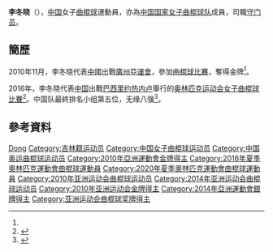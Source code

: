 {{Infobox sportsperson
| headercolor    = #E9967A
| name           = 李冬晓
| image          =
| imagesize      = 
| caption        =
| birthname      =
| fullname       =
| nickname       =
| nationality    = 
| residence      =
| birth_date      = {{birth_date_and_age|1987|11|26}}<ref name="廣州亞運">{{zh-cn}}{{cite web|title=2010年廣州亞運會官方網站 曲棍球 - 李冬晓 - 简历|url=http://www.gz2010.cn/info/CHN_CHN/ZB/ZBB101A_HO@@@@@@@@@@@@@@@CHN_number=200854.html|access-date=2012-03-25|archive-date=2017-09-24|archive-url=https://web.archive.org/web/20170924001527/http://www.gz2010.cn/info/CHN_CHN/ZB/ZBB101A_HO@@@@@@@@@@@@@@@CHN_number=200854.html|dead-url=no}}</ref>
| birth_place     = {{CHN}}[[吉林省|吉林省]]
| height         = {{height|m=1.75}}<ref name="廣州亞運"/>
| weight         = {{weight|kg=60}}<ref name="廣州亞運"/>
| website        = 
| country        = {{CHN}}
| sport          = 女子[[曲棍球|曲棍球]]
| collegeteam    =
| club           =
| team           =
| turnedpro      =
| coach          =
| retired        =
| coaching       =
| worlds         =
| regionals      =
| nationals      =
| olympics       =
| paralympics    =
| highestranking =
| pb             =
| medaltemplates = 
{{MedalCompetition | [[亞洲運動會|亞洲運動會]]}}
{{MedalGold | [[2010年亞洲運動會|2010年 廣州]] | [[2010年亞洲運動會曲棍球比賽|女子隊際]] }}
| show-medals    = yes
}}
'''李冬晓'''（{{bd|1987年|11月26日}}），[[中国|中国]]女子[[曲棍球|曲棍球]]運動員，亦為[[中国国家女子曲棍球队|中国国家女子曲棍球队]]成員，司職[[守门员|守门员]]。

== 簡歷 ==
2010年11月，李冬晓代表[[2010年亞洲運動會中國代表團|中國]]出戰[[廣州|廣州]][[2010年亞洲運動會|亞運會]]，參加[[2010年亞洲運動會曲棍球比賽|曲棍球比賽]]，奪得金牌<ref name="廣州亞運"/>。

2016年，李冬晓代表[[2016年夏季奥林匹克运动会中国代表团|中国]]出戰[[巴西|巴西]][[里约热内卢|里约热内卢]]舉行的[[2016年夏季奥林匹克运动会|奥林匹克运动会]][[2016年夏季奧林匹克運動會女子曲棍球比賽|女子曲棍球比賽]]<ref>{{zh-cn}}{{cite news|title=2016里约奥运中国曲棍球名单 中国女曲整装待发|url=http://2016.sohu.com/20160718/n459784052.shtml|agency=搜狐体育|date=2016-07-18|access-date=2017-09-23|archive-url=https://web.archive.org/web/20170923194017/http://2016.sohu.com/20160718/n459784052.shtml|archive-date=2017-09-23|dead-url=yes}}</ref>。中国队最終排名小组第五位，无缘八强<ref>{{zh-cn}}{{cite news|title=里约奥运女子曲棍球 中国0 3不敌新西兰无缘八强|url=http://finance.ifeng.com/a/20160814/14743252_0.shtml|agency=华龙网|date=2016-08-14|accessdate=2017-09-23|archive-date=2017-09-23|archive-url=https://web.archive.org/web/20170923195401/http://finance.ifeng.com/a/20160814/14743252_0.shtml|dead-url=no}}</ref>。

== 參考資料 ==
{{reflist}}

{{2016年夏季奧林匹克運動會中國國家女子曲棍球隊}}

{{Authority control}}
{{DEFAULTSORT:LI Dongxiao}}
[[Category:李姓|Dong]]
[[Category:吉林籍运动员|Category:吉林籍运动员]]
[[Category:中国女子曲棍球运动员|Category:中国女子曲棍球运动员]]
[[Category:中国奥运曲棍球运动员|Category:中国奥运曲棍球运动员]]
[[Category:2010年亞洲運動會金牌得主|Category:2010年亞洲運動會金牌得主]]
[[Category:2016年夏季奧林匹克運動會曲棍球運動員|Category:2016年夏季奧林匹克運動會曲棍球運動員]]
[[Category:2020年夏季奧林匹克運動會曲棍球運動員|Category:2020年夏季奧林匹克運動會曲棍球運動員]]
[[Category:2010年亚洲运动会曲棍球运动员|Category:2010年亚洲运动会曲棍球运动员]]
[[Category:2014年亚洲运动会曲棍球运动员|Category:2014年亚洲运动会曲棍球运动员]]
[[Category:2010年亚洲运动会金牌得主|Category:2010年亚洲运动会金牌得主]]
[[Category:2014年亞洲運動會銀牌得主|Category:2014年亞洲運動會銀牌得主]]
[[Category:亚洲运动会曲棍球奖牌得主|Category:亚洲运动会曲棍球奖牌得主]]